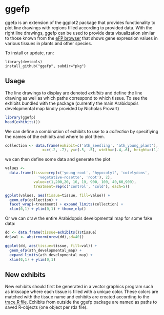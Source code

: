 ggefp
=====

ggefp is an extension of the ggplot2 package that provides
functionality to plot line drawings with regions filled according to
provided data. With the right line drawings, ggefp can be used to
provide data visualization similar to those known from the [eFP
browser](http://bar.utoronto.ca/efp/cgi-bin/efpWeb.cgi) that shows
gene expression values in various tissues in plants and other species.

To install or update, run:
   
    library(devtools)
    install_github("ggefp", subdir="pkg")

Usage
-----

The line drawings to display are denoted *exhibits* and define the
line drawing as well as which paths correspond to which tissue. To see
the exhibits bundled with the package (currently the main Arabidopsis
developmental map kindly provided by Nicholas Provart)


```r
library(ggefp)
head(exhibits())
```

We can define a combination of exhibits to use to a *collection* by
specifiying the names of the exhibits and where to plot them.

```r

collection <- data.frame(exhibit=c('ath_seedling', 'ath_young_plant'),
                 x=c(.2, .7), y=c(.5, .5), width=c(.4,.6), height=c(1,1))

```

we can then define some data and generate the plot

```r

values <-
  data.frame(tissue=rep(c('young-root', 'hypocotyl', 'cotelydons',
               'vegetative-rosette', 'root'), 2),
             value=c(1,200,20, 10, 10, 900, 100, 40,60,900),
             treatment=rep(c('control', 'cold'), each=5))

ggplot(values, aes(tissue=tissue, fill=value)) +
  geom_efp(collection) +
  facet_wrap(~treatment) + expand_limits(collection) +
  xlim(0,1) + ylim(0,1) + theme_efp()

```

Or we can draw the entire Arabidopsis developmental map for some fake
data:

```r

dd <- data.frame(tissue=exhibits()$tissue)
dd$val <- abs(rnorm(nrow(dd),sd=40))

ggplot(dd, aes(tissue=tissue, fill=val)) +
  geom_efp(ath_developmental_map) +
  expand_limits(ath_developmental_map) + 
  xlim(0,1) + ylim(0,1)

```


New exhibits
------------

New exhibits should first be generated in a vector graphics program
such as inkscape where each tissue is filled with a unique
color. These colors are matched with the tissue name and exhibits are
created according to the [trace.R file](etc/trace.R). Exhibits from
outside the ggefp package are named as paths to saved R-objects (one
object per rda file).
